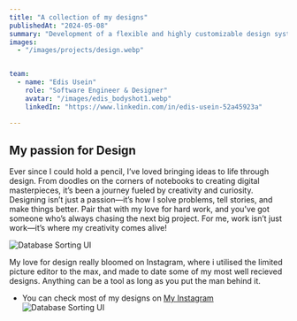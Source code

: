 ```yaml
---
title: "A collection of my designs"
publishedAt: "2024-05-08"
summary: "Development of a flexible and highly customizable design system using Next.js for front-end and Figma for design collaboration."
images:
  - "/images/projects/design.webp"


team:
  - name: "Edis Usein"
    role: "Software Engineer & Designer"
    avatar: "/images/edis_bodyshot1.webp"
    linkedIn: "https://www.linkedin.com/in/edis-usein-52a45923a"

---
```


## My passion for Design

Ever since I could hold a pencil, I’ve loved bringing ideas to life through design. From doodles on the corners of notebooks to creating digital masterpieces, it’s been a journey fueled by creativity and curiosity. Designing isn’t just a passion—it’s how I solve problems, tell stories, and make things better. Pair that with my love for hard work, and you've got someone who’s always chasing the next big project. For me, work isn’t just work—it’s where my creativity comes alive!

![Database Sorting UI](/images/projects/d3.webp)

My love for design really bloomed on Instagram, where i utilised the limited picture editor to the max, and made to date some of my most well recieved designs. Anything can be a tool as long as you put the man behind it.
- You can check most of my designs on [My Instagram](https://www.instagram.com/ed_the_medved/)
![Database Sorting UI](/images/projects/d5.webp)